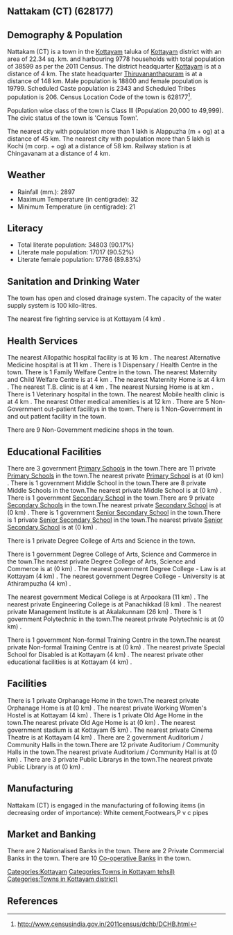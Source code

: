 {{Infobox settlement
| name=Nattakam (CT)
| native_name=
| native_name_lang=
| other_name=
| nickname=
| settlement_type=Town
| image_skyline=
| image_alt=
| image_caption=
| pushpin_map=India Kerala
| pushpin_label_position=right
| pushpin_map_alt=
| pushpin_map_caption=Location in Kerala, India
| latd=
| latm=
| lats=
| latNS=
| longd=
| longm=
| longs=
| longEW=
| coordinates_display=inline,title
| subdivision_type=Country
| subdivision_name={{flag|India}}
| subdivision_type1=[[States and territories of India|State]]
| subdivision_name1=Kerala 
| subdivision_type2=[[List of districts of India|District]]
| subdivision_name2=Kottayam
| subdivision_type3=Tahsil
| subdivision_name3=Kottayam
| website=
| established_title=<!-- Established -->
| established_date=
| founder=
| named_for=
| government_type=
| governing_body=
| unit_pref=Metric
| area_footnotes=
| area_rank=
| area_total_km2=22.34
| elevation_footnotes=
| elevation_m=
| population_total=38599
| population_as_of=2011
| population_rank=
| population_density_km2=1727
| population_demonym=
| population_footnotes=
| demographics_type1=Languages=
| demographics1_title1=Official=
| demographics1_info1=[[Malayalam language|Malayalam]]
| timezone1=[[Indian Standard Time|IST]]
| utc_offset1==+5:30
| postal_code_type=[[Postal Index Number|PIN]]
| postal_code=
| area_code_type=Telephone code
| area_code=
| registration_plate=
| blank1_name_sec1=Nearest city
| blank1_info_sec1=[[Alappuzha (m + og)]]
| blank2_name_sec1=[[Human sex ratio|Sex ratio]]
| blank2_info_sec1=1053
| blank3_name_sec1=Literacy
| blank3_info_sec1=90.17%
| blank1_name_sec2=[[2011 Census of India|2011 census]] code
| blank1_info_sec2=628177
| footnotes=
}}

== Nattakam (CT) (628177) ==

== Demography & Population ==

Nattakam (CT) is a town in the [[Kottayam]] taluka of [[Kottayam]] district with an area of 22.34 sq. km. and harbouring 9778 households with total population of 38599 as per the 2011 Census. The district headquarter [[Kottayam]] is at a distance of 4 km. The state headquarter [[Thiruvananthapuram]] is at a distance of 148 km. Male population is 18800 and female population is 19799. Scheduled Caste population is 2343 and Scheduled Tribes population is 206. Census Location Code of the town is 628177<ref>http://www.censusindia.gov.in/2011census/dchb/DCHB.html</ref>.

Population wise class of the town is Class III (Population 20,000 to 49,999).
The civic status of the town is 'Census Town'.

The nearest city with population more than 1 lakh is Alappuzha (m + og) at a distance of 45 km. The nearest city with population more than 5 lakh is Kochi (m corp. + og)  at a distance of 58 km. Railway station is at Chingavanam at a distance of 4 km.


== Weather ==  
* Rainfall (mm.): 2897 
* Maximum Temperature (in centigrade): 32
* Minimum Temperature (in centigrade): 21


== Literacy ==  
* Total literate population: 34803 (90.17%)
* Literate male population: 17017 (90.52%)
* Literate female population: 17786 (89.83%)


== Sanitation and Drinking Water ==  
The town has open and closed drainage system.
The capacity of the water supply system is 100 kilo-litres.

The nearest fire fighting service is at Kottayam (4 km) .


== Health Services ==
The nearest Allopathic hospital facility is at 16 km .
The nearest Alternative Medicine hospital is at 11 km .
There is 1 Dispensary / Health Centre in the town.
There is 1 Family Welfare Centre in the town.
The nearest Maternity and Child Welfare Centre is at 4 km .
The nearest Maternity Home is at 4 km .
The nearest T.B. clinic is at 4 km .
The nearest Nursing Home is at  km .
There is 1 Veterinary hospital in the town.
The nearest Mobile health clinic is at 4 km .
The nearest Other medical amenities is at 12 km .
There are 5 Non-Government out-patient facilitys in the town.
There is 1 Non-Government in and out patient facility in the town.

There are 9 Non-Government medicine shops in the town.


== Educational Facilities ==
There are 3 government [[Primary School]]s in the town.There are 11 private [[Primary School]]s in the town.The nearest private [[Primary School]] is at  (0 km) .
There is 1 government Middle School in the town.There are 8 private Middle Schools in the town.The nearest private Middle School is at  (0 km) .
There is 1 government [[Secondary School]] in the town.There are 9 private [[Secondary School]]s in the town.The nearest private [[Secondary School]] is at  (0 km) .
There is 1 government [[Senior Secondary School]] in the town.There is 1 private [[Senior Secondary School]] in the town.The nearest private [[Senior Secondary School]] is at  (0 km) .
 
 
 
There is 1 private Degree College of Arts and Science in the town. 
 
There is 1 government Degree College of Arts, Science and Commerce in the town.The nearest private Degree College of Arts, Science and Commerce is at  (0 km) .
The nearest government Degree College - Law is at Kottayam (4 km) .
The nearest government Degree College - University is at Athirampuzha  (4 km) .
 
The nearest government Medical College is at Arpookara (11 km) .
The nearest private Engineering College is at Panachikkad (8 km) .
The nearest private Management Institute is at Akalakunnam (26 km) .
There is 1 government Polytechnic in the town.The nearest private Polytechnic is at  (0 km) .
 
There is 1 government Non-formal Training Centre in the town.The nearest private Non-formal Training Centre is at  (0 km) .
The nearest private Special School for Disabled is at Kottayam  (4 km) .
The nearest private other educational facilities is at Kottayam  (4 km) .


== Facilities ==
There is 1 private Orphanage Home in the town.The nearest private Orphanage Home is at  (0 km) .
The nearest private Working Women's Hostel is at Kottayam (4 km) .
There is 1 private Old Age Home in the town.The nearest private Old Age Home is at  (0 km) .
The nearest government stadium is at Kottayam (5 km) .
The nearest private Cinema Theatre is at Kottayam (4 km) .
There are 2 government Auditorium / Community Halls in the town.There are 12 private Auditorium / Community Halls in the town.The nearest private Auditorium / Community Hall is at  (0 km) .
There are 3 private Public Librarys in the town.The nearest private Public Library is at  (0 km) .


== Manufacturing ==
Nattakam (CT) is engaged in the manufacturing of following items (in decreasing order of importance): White cement,Footwears,P v c pipes


== Market and Banking ==
There are 2 Nationalised Banks in the town.
There are 2 Private Commercial Banks in the town.
There are 10 [[Co-operative Bank]]s in the town.




[[Categories:Kottayam]]
[[Categories:Towns in Kottayam tehsil)]]
[[Categories:Towns in Kottayam district)]]


== References ==
{{Reflist}}


